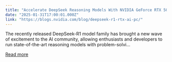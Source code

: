 ```yaml
---
title: "Accelerate DeepSeek Reasoning Models With NVIDIA GeForce RTX 50 Series AI PCs"
date: "2025-01-31T17:00:01.000Z"
link: "https://blogs.nvidia.com/blog/deepseek-r1-rtx-ai-pc/"
---
```


The recently released DeepSeek-R1 model family has brought a new wave of excitement to the AI community, allowing enthusiasts and developers to run state-of-the-art reasoning models with problem-solvi...

[Read more](https://blogs.nvidia.com/blog/deepseek-r1-rtx-ai-pc/)
